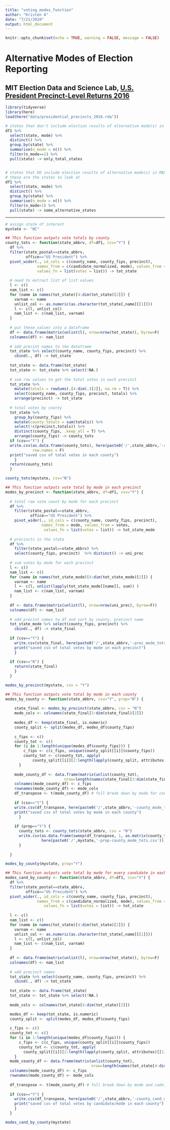 ```yaml
---
title: "voting_modes_function"
author: "Kristen A"
date: "7/21/2020"
output: html_document
---
```


```r
knitr::opts_chunk$set(echo = TRUE, warning = FALSE, message = FALSE)
```

# Alternative Modes of Election Reporting

## MIT Election Data and Science Lab, [U.S. President Precinct-Level Returns 2016](https://dataverse.harvard.edu/dataset.xhtml?persistentId=doi:10.7910/DVN/LYWX3D)


```r
library(tidyverse)
library(here)
load(here("data/presidential_precincts_2016.rda"))
```


```r
# states that don't include election results of alternative mode(s) in MEDSL data
df1 %>%
  select(state, mode) %>%
  distinct() %>%
  group_by(state) %>%
  summarise(n_mode = n()) %>%
  filter(n_mode==1) %>%
  pull(state) -> only_total_states


# states that DO include election results of alternative mode(s) in MEDSL data
# these are the states to look at
df1 %>%
  select(state, mode) %>%
  distinct() %>%
  group_by(state) %>%
  summarise(n_mode = n()) %>%
  filter(n_mode>1) %>%
  pull(state) -> some_alternative_states
```


*********************************************************************************************************


```r
# assign state of interest
mystate <- "NC"
```


```r
## This function outputs vote totals by county
county_tots <- function(state_abbrv, df=df1, csv="Y") {
  df %>%
  filter(state_postal==state_abbrv,
         office=="US President") %>%
  pivot_wider(., id_cols = c(county_name, county_fips, precinct), 
              names_from = c(candidate_normalized, mode), values_from = votes,
              values_fn = list(votes = list)) -> tot_state
  
  # need to extract list of list values
  l <- c()
  nam_list <- c()
  for (name in names(tot_state)[4:dim(tot_state)[2]]) {
    varnam <- name 
    unlist_col <- as.numeric(as.character(tot_state[,name][[1]]))
    l <- c(l, unlist_col)
    nam_list <- c(nam_list, varnam)
  }
  
  # put these values into a dataframe
  df <- data.frame(matrix(unlist(l), nrow=nrow(tot_state)), byrow=F)
  colnames(df) <- nam_list
  
  # add precint names to the dataframe
  tot_state %>% select(county_name, county_fips, precinct) %>%
    cbind(., df) -> tot_state
  
  tot_state <- data.frame(tot_state)
  tot_state <- tot_state %>% select(!NA.)
  
  # sum row values to get the total votes in each precinct
  tot_state %>%
    mutate(totals = rowSums(.[4:dim(.)[2]], na.rm = T)) %>%
    select(county_name, county_fips, precinct, totals) %>%
    arrange(precinct) -> tot_state
   
  # total votes by county
  tot_state %>%
    group_by(county_fips) %>%
    mutate(county_totals = sum(totals)) %>%
    select(!c(precinct,totals)) %>%
    distinct(county_fips, .keep_all = T) %>%
    arrange(county_fips) -> county_tots
  if (csv=="Y") {
  write.csv(as.data.frame(county_tots), here(paste0('/',state_abbrv,'-county_tots.csv')),
            row.names = F)
  print("saved csv of total votes in each county") 
    }
  return(county_tots)
  }
```

```r
county_tots(mystate, csv="N")
```




```r
## This function outputs vote total by mode in each precinct
modes_by_precinct <- function(state_abbrv, df=df1, csv="Y") {
  
  # total raw vote count by mode for each precinct
  df %>%
    filter(state_postal==state_abbrv,
           office=="US President") %>%
    pivot_wider(., id_cols = c(county_name, county_fips, precinct), 
                names_from = mode, values_from = votes, 
                 values_fn = list(votes = list)) -> tot_state_mode
  
  # precincts in the state
  df %>%
    filter(state_postal==state_abbrv) %>%
    select(county_fips, precinct)  %>% distinct() -> uni_prec
  
  # sum votes by mode for each precinct
  l <- c()
  nam_list <- c()
  for (name in names(tot_state_mode)[4:dim(tot_state_mode)[2]]) {
    varnam <- name
    l <- c(l, unlist(lapply(tot_state_mode[[name]], sum)) )
    nam_list <- c(nam_list, varnam)
  }
  
  df <- data.frame(matrix(unlist(l), nrow=nrow(uni_prec), byrow=F))
  colnames(df) <- nam_list
  
  # add precint names to df and sort by county, precinct name
  tot_state_mode %>% select(county_fips, precinct) %>%
    cbind(., df) -> state_final
  
  if (csv=="Y") {
    write.csv(state_final, here(paste0('/',state_abbrv,'-prec_mode_tots.csv')),row.names = F)
    print("saved csv of total votes by mode in each precinct") 
    }
  
  if (csv=="N") {
    return(state_final) 
    }
  }
```


```r
modes_by_precinct(mystate, csv = "Y")
```


```r
## This function outputs vote total by mode in each county
modes_by_county <- function(state_abbrv, csv="Y", prop="N") {
  
    state_final <- modes_by_precinct(state_abbrv, csv = "N")
    mode_cols <- colnames(state_final[3:dim(state_final)[2]])
    
    modes_df <- keep(state_final, is.numeric)
    county_split <- split(modes_df, modes_df$county_fips)
    
    c_fips <- c()
    county_tot <- c()
    for (i in 1:length(unique(modes_df$county_fips))) {
        c_fips <- c(c_fips, unique(county_split[[i]]$county_fips))
        county_tot <- c(county_tot, apply(
            county_split[[i]][2:length(lapply(county_split, attributes)[[1]][[1]])], 2, sum, na.rm=T))
      }
    
    mode_county_df <- data.frame(matrix(unlist(county_tot),
                          nrow=length(names(state_final[3:dim(state_final)[2]])), byrow=F))  
    colnames(mode_county_df) <- c_fips
    rownames(mode_county_df) <- mode_cols
    df_transpose <- t(mode_county_df) # full break down by mode for counties
    
    if (csv=="Y") {
    write.csv(df_transpose, here(paste0('/',state_abbrv,'-county_mode_tots.csv')),row.names = T)
    print("saved csv of total votes by mode in each county") 
      }
    
    if (prop=="Y") {
      county_tots <- county_tots(state_abbrv, csv = "N")
      write.csv(as.data.frame(sweep(df_transpose, 1, as.matrix(county_tots[,3]), FUN = '/')), 
                here(paste0('/',mystate,'-prop-county_mode_tots.csv')), row.names = T)
      }
    
  }
```

```r
modes_by_county(mystate, prop="Y")
```



```r
## This function outputs vote total by mode for every candidate in each county
modes_cand_by_county <- function(state_abbrv, df=df1, csv="Y") {
  df %>%
  filter(state_postal==state_abbrv,
         office=="US President") %>%
  pivot_wider(., id_cols = c(county_name, county_fips, precinct), 
              names_from = c(candidate_normalized, mode), values_from = votes, 
                 values_fn = list(votes = list)) -> tot_state
      
  l <- c()
  nam_list <- c()
  for (name in names(tot_state)[4:dim(tot_state)[2]]) {
    varnam <- name 
    unlist_col <- as.numeric(as.character(tot_state[,name][[1]]))
    l <- c(l, unlist_col)
    nam_list <- c(nam_list, varnam)
  }
  
  df <- data.frame(matrix(unlist(l), nrow=nrow(tot_state)), byrow=F)
  colnames(df) <- nam_list
  
  # add precinct names
  tot_state %>% select(county_name, county_fips, precinct) %>%
    cbind(., df) -> tot_state
  
  tot_state <- data.frame(tot_state)
  tot_state <- tot_state %>% select(!NA.)
  
  mode_cols <- colnames(tot_state[4:dim(tot_state)[2]])

  modes_df <- keep(tot_state, is.numeric)
  county_split <- split(modes_df, modes_df$county_fips)
  
  c_fips <- c()
  county_tot <- c()
  for (i in 1:length(unique(modes_df$county_fips))) {
      c_fips <- c(c_fips, unique(county_split[[i]]$county_fips))
      county_tot <- c(county_tot, apply(
        county_split[[i]][2:length(lapply(county_split, attributes)[[1]][[1]])], 2, sum, na.rm=T))
    }
  mode_county_df <- data.frame(matrix(unlist(county_tot), 
                                      nrow=length(names(tot_state[4:dim(tot_state)[2]])), byrow=F))  
  colnames(mode_county_df) <- c_fips
  rownames(mode_county_df) <- mode_cols
  
  df_transpose <- t(mode_county_df) # full break down by mode and cadnidate for counties
  
  if (csv=="Y") {
    write.csv(df_transpose, here(paste0('/',state_abbrv,'-county_cand_mode_tots.csv')),row.names = T)
    print("saved csv of total votes by candidate/mode in each county") 
    }
  }
```


```r
modes_cand_by_county(mystate)
```






